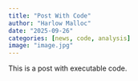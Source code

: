 ```yaml
---
title: "Post With Code"
author: "Harlow Malloc"
date: "2025-09-26"
categories: [news, code, analysis]
image: "image.jpg"
---
```


This is a post with executable code.
